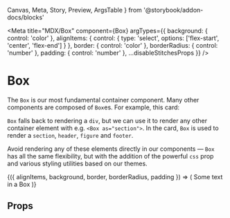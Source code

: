   Canvas,
  Meta,
  Story,
  Preview,
  ArgsTable
} from '@storybook/addon-docs/blocks'


<Meta
  title="MDX/Box"
  component={Box}
  argTypes={{
    background: { control: 'color' },
    alignItems: {
      control: { type: 'select', options: ['flex-start', 'center', 'flex-end'] }
    },
    border: { control: 'color' },
    borderRadius: { control: 'number' },
    padding: { control: 'number' },
    ...disableStitchesProps
  }}
/>

# Box

The `Box` is our most fundamental container component. Many other components are composed of `Box`es. For example, this card:

<Card />

`Box` falls back to rendering a `div`, but we can use it to render any other container element with e.g. `<Box as="section">`. In the card, `Box` is used to render a `section`,
`header`, `figure` and `footer`.

Avoid rendering any of these elements directly in our components — `Box` has all the same flexibility, but with the
addition of the powerful `css` prop and various styling utilities based on our themes.

<Canvas>
  <Story
    name="Basic"
    args={{
      alignItems: 'flex-start',
      background: 'white',
      border: '#ebebeb',
      borderRadius: 8,
      padding: 8
    }}
  >
    {({ alignItems, background, border, borderRadius, padding }) => (
      <Box
        as="section"
        css={{
          height: '250px',
          width: '250px',
          margin: 'auto',
          display: 'flex',
          flexDirection: 'column',
          justifyContent: 'center',
          alignItems,
          backgroundColor: background,
          border: `1px solid ${border}`,
          borderRadius,
          boxShadow: 'rgba(100, 100, 111, 0.2) 0px 7px 29px 0px',
          padding
        }}
      >
        Some text in a Box
      </Box>
    )}
  </Story>
</Canvas>

## Props

<ArgsTable of={Box} />
